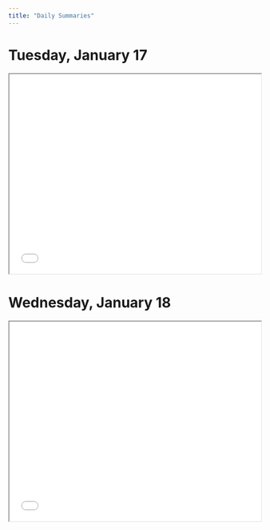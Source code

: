 ```yaml
---
title: "Daily Summaries"
---
```


# Tuesday, January 17

<iframe src=/materials/mapps-daily-brief_jan17.pdf width="100%" height=400></iframe>

# Wednesday, January 18
<iframe src=/materials/mapps-daily-brief_jan18.pdf width="100%" height=400></iframe>
